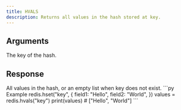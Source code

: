 ```yaml
---
title: HVALS
description: Returns all values in the hash stored at key.
---
```


## Arguments

<ParamField body="key" type="str" required>
  The key of the hash.
</ParamField>



## Response

<ResponseField type="unknown[]" required>
  All values in the hash, or an empty list when key does not exist.
</ResponseField>

<RequestExample>
```py Example
redis.hset("key", {
  field1: "Hello",
  field2: "World",
})
values = redis.hvals("key")
print(values) # ["Hello", "World"]
```
</RequestExample>
